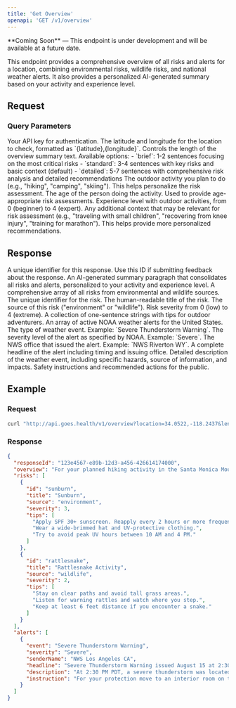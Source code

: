 ```yaml
---
title: 'Get Overview'
openapi: 'GET /v1/overview'
---
```


<Note type="warning">
  **Coming Soon** — This endpoint is under development and will be available at a future date.
</Note>

This endpoint provides a comprehensive overview of all risks and alerts for a location, combining environmental risks, wildlife risks, and national weather alerts. It also provides a personalized AI-generated summary based on your activity and experience level.

## Request

### Query Parameters

<ParamField query="api_key" type="string" required>
  Your API key for authentication.
</ParamField>

<ParamField query="location" type="string" required>
  The latitude and longitude for the location to check, formatted as `{latitude},{longitude}`.
</ParamField>

<ParamField query="length" type="string">
  Controls the length of the overview summary text. Available options:
  - `brief`: 1-2 sentences focusing on the most critical risks
  - `standard`: 3-4 sentences with key risks and basic context (default)
  - `detailed`: 5-7 sentences with comprehensive risk analysis and detailed recommendations
</ParamField>

<ParamField query="activity" type="string">
  The outdoor activity you plan to do (e.g., "hiking", "camping", "skiing"). This helps personalize the risk assessment.
</ParamField>

<ParamField query="age" type="integer">
  The age of the person doing the activity. Used to provide age-appropriate risk assessments.
</ParamField>

<ParamField query="outdoor_experience" type="integer">
  Experience level with outdoor activities, from 0 (beginner) to 4 (expert).
</ParamField>

<ParamField query="context" type="string">
  Any additional context that may be relevant for risk assessment (e.g., "traveling with small children", "recovering from knee injury", "training for marathon"). This helps provide more personalized recommendations.
</ParamField>

## Response

<ResponseField name="responseId" type="string">
  A unique identifier for this response. Use this ID if submitting feedback about the response.
</ResponseField>

<ResponseField name="overview" type="string">
  An AI-generated summary paragraph that consolidates all risks and alerts, personalized to your activity and experience level.
</ResponseField>

<ResponseField name="risks" type="array">
  A comprehensive array of all risks from environmental and wildlife sources.
  <Expandable title="Risk Object Properties">
    <ResponseField name="id" type="string">
      The unique identifier for the risk.
    </ResponseField>
    <ResponseField name="title" type="string">
      The human-readable title of the risk.
    </ResponseField>
    <ResponseField name="source" type="string">
      The source of this risk ("environment" or "wildlife").
    </ResponseField>
    <ResponseField name="severity" type="integer">
      Risk severity from 0 (low) to 4 (extreme).
    </ResponseField>
    <ResponseField name="tips" type="array">
      A collection of one-sentence strings with tips for outdoor adventurers.
    </ResponseField>
  </Expandable>
</ResponseField>

<ResponseField name="alerts" type="array">
  An array of active NOAA weather alerts for the United States.
  <Expandable title="Alert Object Properties">
    <ResponseField name="event" type="string">
      The type of weather event. Example: `Severe Thunderstorm Warning`.
    </ResponseField>
    <ResponseField name="severity" type="string">
      The severity level of the alert as specified by NOAA. Example: `Severe`.
    </ResponseField>
    <ResponseField name="senderName" type="string">
      The NWS office that issued the alert. Example: `NWS Riverton WY`.
    </ResponseField>
    <ResponseField name="headline" type="string">
      A complete headline of the alert including timing and issuing office.
    </ResponseField>
    <ResponseField name="description" type="string">
      Detailed description of the weather event, including specific hazards, source of information, and impacts.
    </ResponseField>
    <ResponseField name="instruction" type="string">
      Safety instructions and recommended actions for the public.
    </ResponseField>
  </Expandable>
</ResponseField>

## Example

### Request

```bash
curl "http://api.goes.health/v1/overview?location=34.0522,-118.2437&length=detailed&activity=hiking&age=35&outdoor_experience=2&context=traveling+with+small+children&api_key=YOUR_API_KEY"
```

### Response

```json
{
  "responseId": "123e4567-e89b-12d3-a456-426614174000",
  "overview": "For your planned hiking activity in the Santa Monica Mountains area with small children, there are several important considerations that require attention. The high UV index (8) poses a significant sunburn risk, especially for young children's sensitive skin, and this is particularly relevant given the lack of natural shade on many trails. There's also a moderate heat illness risk with temperatures reaching 85°F, which could feel more intense for children who may not recognize early signs of heat exhaustion.",
  "risks": [
    {
      "id": "sunburn",
      "title": "Sunburn",
      "source": "environment",
      "severity": 3,
      "tips": [
        "Apply SPF 30+ sunscreen. Reapply every 2 hours or more frequently if sweating.",
        "Wear a wide-brimmed hat and UV-protective clothing.",
        "Try to avoid peak UV hours between 10 AM and 4 PM."
      ]
    },
    {
      "id": "rattlesnake",
      "title": "Rattlesnake Activity",
      "source": "wildlife",
      "severity": 2,
      "tips": [
        "Stay on clear paths and avoid tall grass areas.",
        "Listen for warning rattles and watch where you step.",
        "Keep at least 6 feet distance if you encounter a snake."
      ]
    }
  ],
  "alerts": [
    {
      "event": "Severe Thunderstorm Warning",
      "severity": "Severe",
      "senderName": "NWS Los Angeles CA",
      "headline": "Severe Thunderstorm Warning issued August 15 at 2:30PM PDT until August 15 at 5:00PM PDT by NWS Los Angeles CA",
      "description": "At 2:30 PM PDT, a severe thunderstorm was located over the Santa Monica Mountains, moving east at 25 mph. HAZARD...60 mph wind gusts and penny size hail. SOURCE...Radar indicated.",
      "instruction": "For your protection move to an interior room on the lowest floor of a building. Torrential rainfall is occurring with this storm, and may lead to flash flooding. Do not drive your vehicle through flooded roadways."
    }
  ]
} 